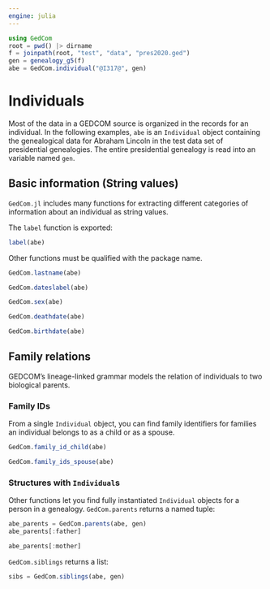 ```yaml
---
engine: julia
---
```



```julia
using GedCom
root = pwd() |> dirname 
f = joinpath(root, "test", "data", "pres2020.ged")
gen = genealogy_g5(f)
abe = GedCom.individual("@I317@", gen)
```

# Individuals

Most of the data in a GEDCOM source is organized in the records for an individual.  In the following examples, `abe` is an `Individual` object containing the genealogical data for Abraham Lincoln in the test data set of presidential genealogies. The entire presidential genealogy is read into an variable named `gen`.


## Basic information (String values)

`GedCom.jl` includes many functions for extracting different categories of information about an individual as string values.

The `label` function is exported:

```julia
label(abe)
```

Other functions must be qualified with the package name.


```julia
GedCom.lastname(abe)
```
```julia
GedCom.dateslabel(abe)
```
```julia
GedCom.sex(abe)
```
```julia
GedCom.deathdate(abe)
```
```julia
GedCom.birthdate(abe)
```



## Family relations

GEDCOM's lineage-linked grammar models the relation of individuals to two biological parents.  



### Family IDs

From a single `Individual` object, you can find family identifiers for families an individual belongs to as a child or as a spouse.


```julia
GedCom.family_id_child(abe)
```


```julia
GedCom.family_ids_spouse(abe)
```

### Structures with `Individual`s

Other functions let you find fully instantiated `Individual` objects for a person in a genealogy. `GedCom.parents` returns a named tuple:

```julia
abe_parents = GedCom.parents(abe, gen)
abe_parents[:father]
```
```julia
abe_parents[:mother]
```


`GedCom.siblings` returns a list:

```julia
sibs = GedCom.siblings(abe, gen)
```


